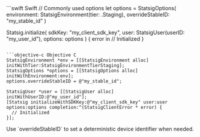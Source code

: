 
<CodeGroup>
```swift Swift
// Commonly used options
let options = StatsigOptions(
    environment: StatsigEnvironment(tier: .Staging),
    overrideStableID: "my_stable_id"
)

Statsig.initialize(
    sdkKey: "my_client_sdk_key",
    user: StatsigUser(userID: "my_user_id"),
    options: options
) { error in
  // Initialized
}
```

```objective-c Objective C
StatsigEnvironment *env = [[StatsigEnvironment alloc] initWithTier:StatsigEnvironmentTierStaging];
StatsigOptions *options = [[StatsigOptions alloc] initWithEnvironment:env];
options.overrideStableID = @"my_stable_id";

StatsigUser *user = [[StatsigUser alloc] initWithUserID:@"my_user_id"];
[Statsig initializeWithSDKKey:@"my_client_sdk_key" user:user options:options completion:^(StatsigClientError * error) {
  // Initialized
}];
```
</CodeGroup>

<Callout>
Use `overrideStableID` to set a deterministic device identifier when needed.
</Callout>


